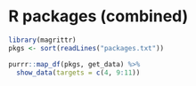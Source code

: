 # R packages (combined)

```r
library(magrittr)
pkgs <- sort(readLines("packages.txt"))

purrr::map_df(pkgs, get_data) %>% 
  show_data(targets = c(4, 9:11))
```
